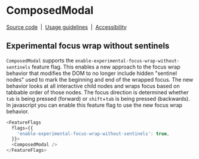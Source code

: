 # ComposedModal

[Source code](https://github.com/carbon-design-system/carbon/tree/main/packages/react/src/components/ComposedModal)
&nbsp;|&nbsp;
[Usage guidelines](https://www.carbondesignsystem.com/components/modal/usage)
&nbsp;|&nbsp;
[Accessibility](https://www.carbondesignsystem.com/components/modal/accessibility)

## Experimental focus wrap without sentinels

`ComposedModal` supports the `enable-experimental-focus-wrap-without-sentinels`
feature flag. This enables a new approach to the focus wrap behavior that
modifies the DOM to no longer include hidden "sentinel nodes" used to mark the
beginning and end of the wrapped focus. The new behavior looks at all
interactive child nodes and wraps focus based on tabbable order of those nodes.
The focus direction is determined whether `tab` is being pressed (forward) or
`shift`+`tab` is being pressed (backwards). In javascript you can enable this
feature flag to use the new focus wrap behavior.

```js
<FeatureFlags
  flags={{
    'enable-experimental-focus-wrap-without-sentinels': true,
  }}>
  <ComposedModal />
</FeatureFlags>
```
